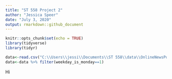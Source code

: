 ```yaml
---
title: "ST 558 Project 2"
author: "Jessica Speer"
date: "July 3, 2020"
output: rmarkdown::github_document
---
```


```r
knitr::opts_chunk$set(echo = TRUE)
library(tidyverse)
library(tidyr)
```

```r
data<-read.csv("C:\\Users\\jessi\\Documents\\ST 558\\data\\OnlineNewsPopularity.csv", header=T)
data<-data %>% filter(weekday_is_monday==1)
```

Hi